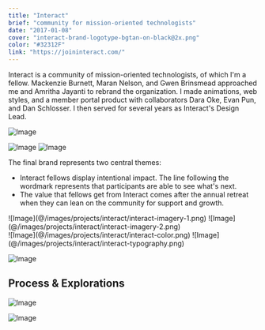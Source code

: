 ```yaml
---
title: "Interact"
brief: "community for mission-oriented technologists"
date: "2017-01-08"
cover: "interact-brand-logotype-bgtan-on-black@2x.png"
color: "#32312F"
link: "https://joininteract.com/"
---
```


Interact is a community of mission-oriented technologists, of which I'm a fellow. Mackenzie Burnett, Maran Nelson, and Gwen Brinsmead approached me and Amritha Jayanti to rebrand the organization. I made animations, web styles, and a member portal product with collaborators Dara Oke, Evan Pun, and Dan Schlosser. I then served for several years as Interact's Design Lead.

![Image](@/images/projects/interact/interact-brand-animation.gif)

![Image](@/images/projects/interact/interact-logotype.png)
![Image](@/images/projects/interact/interact-icon.png)

The final brand represents two central themes:

- Interact fellows display intentional impact. The line following the wordmark represents that participants are able to see what's next.
- The value that fellows get from Interact comes after the annual retreat when they can lean on the community for support and growth.

<div class="columns-2">
	![Image](@/images/projects/interact/interact-imagery-1.png)
	![Image](@/images/projects/interact/interact-imagery-2.png)
</div>

<div class="columns-2">
	![Image](@/images/projects/interact/interact-color.png)
	![Image](@/images/projects/interact/interact-typography.png)
</div>

![Image](@/images/projects/interact/interact-web.png)

## Process & Explorations

![Image](@/images/projects/interact/interact-construction.png)

![Image](@/images/projects/interact/interact-inspiration.jpg)
